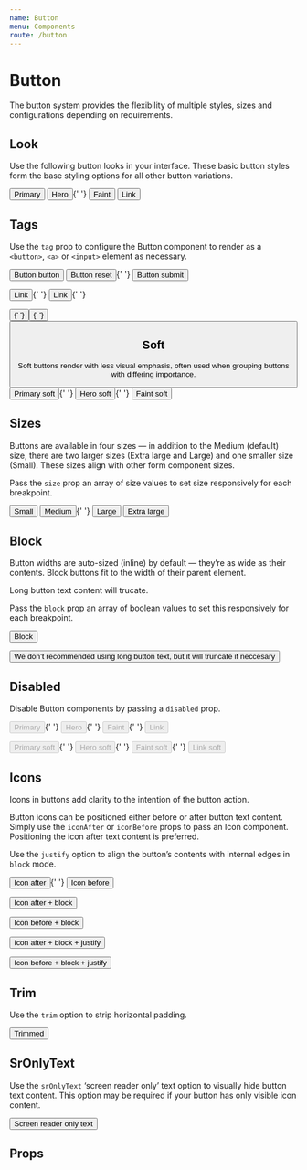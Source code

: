 ```yaml
---
name: Button
menu: Components
route: /button
---
```



# Button

The button system provides the flexibility of multiple styles, sizes and configurations depending on requirements.

## Look

Use the following button looks in your interface. These basic button styles form the base styling options for all other button variations.

<Playground>
	<Button look="primary">Primary</Button> <Button look="hero">Hero</Button>{' '}
	<Button look="faint">Faint</Button> <Button look="link">Link</Button>
</Playground>

## Tags

Use the `tag` prop to configure the Button component to render as a `<button>`, `<a>` or `<input>` element as necessary.

<Playground>
	<p>
		<Button type="button">Button button</Button> <Button type="reset">Button reset</Button>{' '}
		<Button type="submit">Button submit</Button>
	</p>
	<p>
		<Button href="#0">Link</Button>{' '}
		<Button href="#0" look="link">
			Link
		</Button>{' '}
	</p>
	<p>
		<Button tag="input" type="button" value="Input button" />{' '}
		<Button tag="input" type="reset" value="Input reset" />{' '}
		<Button tag="input" type="submit" value="Input submit" />
	</p>
</Playground>

## Soft

Soft buttons render with less visual emphasis, often used when grouping buttons with differing importance.

<Playground>
	<Button look="primary" soft>
		Primary soft
	</Button>{' '}
	<Button look="hero" soft>
		Hero soft
	</Button>{' '}
	<Button look="faint" soft>
		Faint soft
	</Button>
</Playground>

## Sizes

Buttons are available in four sizes — in addition to the Medium (default) size, there are two larger sizes (Extra large and Large) and one smaller size (Small). These sizes align with other form component sizes.

Pass the `size` prop an array of size values to set size responsively for each breakpoint.

<Playground>
	<Button size="small">Small</Button> <Button size="medium">Medium</Button>{' '}
	<Button size="large">Large</Button> <Button size="xlarge">Extra large</Button>
</Playground>

## Block

Button widths are auto-sized (inline) by default — they’re as wide as their contents. Block buttons fit to the width of their parent element.

Long button text content will trucate.

Pass the `block` prop an array of boolean values to set this responsively for each breakpoint.

<Playground>
	<p>
		<Button block>Block</Button>
	</p>
	<p>
		<Button block>
			We don’t recommended using long button text, but it will truncate if neccesary
		</Button>
	</p>
</Playground>

## Disabled

Disable Button components by passing a `disabled` prop.

<Playground>
	<p>
		<Button look="primary" disabled>
			Primary
		</Button>{' '}
		<Button look="hero" disabled>
			Hero
		</Button>{' '}
		<Button look="faint" disabled>
			Faint
		</Button>{' '}
		<Button look="link" disabled>
			Link
		</Button>
	</p>
	<p>
		<Button look="primary" soft disabled>
			Primary soft
		</Button>{' '}
		<Button look="hero" soft disabled>
			Hero soft
		</Button>{' '}
		<Button look="faint" soft disabled>
			Faint soft
		</Button>{' '}
		<Button look="link" soft disabled>
			Link soft
		</Button>
	</p>
</Playground>

## Icons

Icons in buttons add clarity to the intention of the button action.

Button icons can be positioned either before or after button text content. Simply use the `iconAfter` or `iconBefore` props to pass an Icon component. Positioning the icon after text content is preferred.

Use the `justify` option to align the button’s contents with internal edges in `block` mode.

<Playground>
	<p>
		<Button iconAfter={InfoIcon}>Icon after</Button>{' '}
		<Button iconBefore={InfoIcon}>Icon before</Button>
	</p>
	<p>
		<Button iconAfter={InfoIcon} block>
			Icon after + block
		</Button>
	</p>
	<p>
		<Button iconBefore={InfoIcon} block>
			Icon before + block
		</Button>
	</p>
	<p>
		<Button iconAfter={InfoIcon} justify block>
			Icon after + block + justify
		</Button>
	</p>
	<p>
		<Button iconBefore={InfoIcon} justify block>
			Icon before + block + justify
		</Button>
	</p>
</Playground>

## Trim

Use the `trim` option to strip horizontal padding.

<Playground>
	<Button look="link" trim>
		Trimmed
	</Button>
</Playground>

## SrOnlyText

Use the `srOnlyText` ‘screen reader only’ text option to visually hide button text content. This option may be required if your button has only visible icon content.

<Playground>
	<Button iconAfter={HouseIcon} srOnlyText>
		Screen reader only text
	</Button>
</Playground>

## Props

<Props of={Button} />
